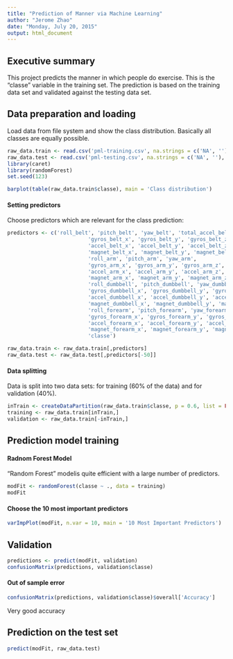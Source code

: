 ```yaml
---
title: "Prediction of Manner via Machine Learning"
author: "Jerome Zhao"
date: "Monday, July 20, 2015"
output: html_document
---
```


## Executive summary

This project predicts the manner in which people do exercise. This is the "classe" variable in the training set. The prediction is based on the training data set and validated against the testing data set.

## Data preparation and loading

Load data from file system and show the class distribution. Basically all classes are equally possible.

```r
raw_data.train <- read.csv('pml-training.csv', na.strings = c('NA', ''), header = TRUE)
raw_data.test <- read.csv('pml-testing.csv', na.strings = c('NA', ''), header = TRUE)
library(caret)
library(randomForest)
set.seed(123)

barplot(table(raw_data.train$classe), main = 'Class distribution')
```


#### Setting predictors

Choose predictors which are relevant for the class prediction:

```r
predictors <- c('roll_belt', 'pitch_belt', 'yaw_belt', 'total_accel_belt',
                          'gyros_belt_x', 'gyros_belt_y', 'gyros_belt_z',
                          'accel_belt_x', 'accel_belt_y', 'accel_belt_z',
                          'magnet_belt_x', 'magnet_belt_y', 'magnet_belt_z',
                          'roll_arm', 'pitch_arm', 'yaw_arm', 
                          'gyros_arm_x', 'gyros_arm_y', 'gyros_arm_z', 
                          'accel_arm_x', 'accel_arm_y', 'accel_arm_z',
                          'magnet_arm_x', 'magnet_arm_y', 'magnet_arm_z',
                          'roll_dumbbell', 'pitch_dumbbell', 'yaw_dumbbell',
                          'gyros_dumbbell_x', 'gyros_dumbbell_y', 'gyros_dumbbell_z',
                          'accel_dumbbell_x', 'accel_dumbbell_y', 'accel_dumbbell_z',
                          'magnet_dumbbell_x', 'magnet_dumbbell_y', 'magnet_dumbbell_z',
                          'roll_forearm', 'pitch_forearm', 'yaw_forearm',
                          'gyros_forearm_x', 'gyros_forearm_y', 'gyros_forearm_z',
                          'accel_forearm_x', 'accel_forearm_y', 'accel_forearm_z',
                          'magnet_forearm_x', 'magnet_forearm_y', 'magnet_forearm_z',
                          'classe')

raw_data.train <- raw_data.train[,predictors]
raw_data.test <- raw_data.test[,predictors[-50]]
```



#### Data splitting

Data is split into two data sets: for training (60% of the data) and for validation (40%).

```r
inTrain <- createDataPartition(raw_data.train$classe, p = 0.6, list = FALSE)
training <- raw_data.train[inTrain,]
validation <- raw_data.train[-inTrain,]
```


## Prediction model training

#### Radnom Forest Model

"Random Forest" modelis quite efficient with a large number of predictors.

```r
modFit <- randomForest(classe ~ ., data = training)
modFit
```

#### Choose the 10 most important predictors

```r
varImpPlot(modFit, n.var = 10, main = '10 Most Important Predictors')
```

## Validation

```r
predictions <- predict(modFit, validation)
confusionMatrix(predictions, validation$classe)
```

#### Out of sample error

```r
confusionMatrix(predictions, validation$classe)$overall['Accuracy']
```

Very good accuracy

## Prediction on the test set

```r
predict(modFit, raw_data.test)
```

